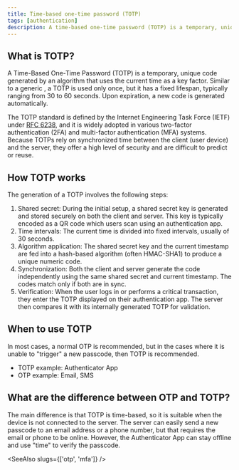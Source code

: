```yaml
---
title: Time-based one-time password (TOTP)
tags: [authentication]
description: A time-based one-time password (TOTP) is a temporary, unique code generated by an algorithm that uses the current time as a key factor.
---
```


## What is TOTP?

A Time-Based One-Time Password (TOTP) is a temporary, unique code generated by an algorithm that uses the current time as a key factor. Similar to a generic <Ref slug="otp" />, a TOTP is used only once, but it has a fixed lifespan, typically ranging from 30 to 60 seconds. Upon expiration, a new code is generated automatically.

The TOTP standard is defined by the Internet Engineering Task Force (IETF) under [RFC 6238](https://datatracker.ietf.org/doc/html/rfc6238), and it is widely adopted in various two-factor authentication (2FA) and multi-factor authentication (MFA) systems. Because TOTPs rely on synchronized time between the client (user device) and the server, they offer a high level of security and are difficult to predict or reuse.

## How TOTP works

The generation of a TOTP involves the following steps:

1. Shared secret: During the initial setup, a shared secret key is generated and stored securely on both the client and server. This key is typically encoded as a QR code which users scan using an authentication app.
2. Time intervals: The current time is divided into fixed intervals, usually of 30 seconds. 
3. Algorithm application: The shared secret key and the current timestamp are fed into a hash-based algorithm (often HMAC-SHA1) to produce a unique numeric code. 
4. Synchronization: Both the client and server generate the code independently using the same shared secret and current timestamp. The codes match only if both are in sync.
5. Verification: When the user logs in or performs a critical transaction, they enter the TOTP displayed on their authentication app. The server then compares it with its internally generated TOTP for validation.

## When to use TOTP

In most cases, a normal OTP is recommended, but in the cases where it is unable to "trigger" a new passcode, then TOTP is recommended.

- TOTP example: Authenticator App
- OTP example: Email, SMS

## What are the difference between OTP and TOTP?

The main difference is that TOTP is time-based, so it is suitable when the device is not connected to the server. The server can easily send a new passcode to an email address or a phone number, but that requires the email or phone to be online. However, the Authenticator App can stay offline and use "time" to verify the passcode.

<SeeAlso slugs={['otp', 'mfa']} />
